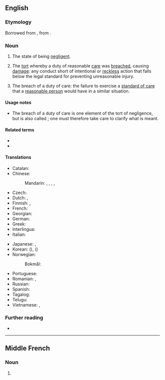 {{also|négligence}}
==English==

===Etymology===
Borrowed from {{bor|en|fro|negligence}}, from {{der|en|la|neglegentia}}.

===Noun===
{{en-noun|-|s}}

# The state of being [[negligent]].
# {{lb|en|legal|singulare tantum}} The [[tort]] whereby a duty of reasonable [[care]] was [[breach]]ed, causing [[damage]]: any conduct short of intentional or [[reckless]] action that falls below the legal standard for preventing unreasonable injury.
# {{lb|en|legal|uncountable}} The breach of a duty of care: the failure to exercise a [[standard of care]] that a [[reasonable person]] would have in a similar situation.

====Usage notes====
* The breach of a duty of care is one element of the tort of negligence, but is also called {{m|en||negligence}}; one must therefore take care to clarify what is meant.

====Related terms====
* {{l|en|negligent}}
* {{l|en|neglect}}

====Translations====
{{trans-top|failure to exercise a standard of care (law)}}
* Catalan: {{t+|ca|negligència|f}}
* Chinese:
*: Mandarin: {{t+|cmn|過失|sc=Hani}}, {{t+|cmn|过失|tr=guòshī|sc=Hani}}, {{t+|cmn|疏忽|tr=shūhu|sc=Hani}}, {{t+|cmn|失職|sc=Hani}}, {{t+|cmn|失职|tr=shīzhí|sc=Hani}}
* Czech: {{t|cs|nedbalost|f}}
* Dutch: {{t+|nl|nalatigheid|f}}, {{t+|nl|achteloosheid|f}}
* Finnish: {{t+|fi|huolimattomuus}} {{q|general carelessness}}, {{t+|fi|heitteillejättö}} {{q|neglect of a person}}
* French: {{t|fr|négligence coupable|f}}
* Georgian: {{t|ka|დაუდევრობა}}
* German: {{t+|de|Fahrlässigkeit|f}}
* Greek: {{t+|el|αμέλεια|f}}
* Interlingua: {{t|ia|negligentia}}
* Italian: {{t+|it|negligenza|f}}
{{trans-mid}}
* Japanese: {{t+|ja|過失|tr=かしつ, kashitsu|sc=Jpan}}, {{t|ja|疎か|tr=おろそか, orosoka|sc=Jpan}}
* Korean: {{t+|ko|과실}} ({{t+|ko|過失}}), {{t+|ko|소홀}} ({{t+|ko|疏忽}})
* Norwegian:
*: Bokmål: {{t+|nb|uaktsomhet|m|f}}
* Portuguese: {{t+|pt|negligência|f}}
* Romanian: {{t+|ro|neglijență}}, {{t+|ro|delăsare}}
* Russian: {{t+|ru|хала́тность|f}}
* Spanish: {{t+|es|negligencia|f}}
* Tagalog: {{t|tl|kutalay}}
* Telugu: {{t+|te|నిర్లక్ష్యం|tr=nirlakshyam}}
* Vietnamese: {{t+|vi|cẩu thả|alt=tính cẩu thả}}, {{t|vi|sự bất cẩn}}
{{trans-bottom}}

===Further reading===
* {{projectlink|wikipedia}}

----

==Middle French==

===Noun===
{{frm-noun|f|-}}

# {{l|en|negligence}} {{gloss|state of being negligent}}